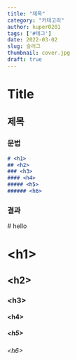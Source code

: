 ```yaml
---
title: "제목"
category: "카테고리"
author: kuper0201
tags: ['#태그']
date: 2022-03-02
slug: 슬러그
thumbnail: cover.jpg
draft: true
---
```


# Title

## 제목

### 문법

```markdown
# <h1>
## <h2>
### <h3>
#### <h4>
##### <h5>
###### <h6>
```

### 결과

<div markdown="1">
# hello
    <h1>&lt;h1&gt;</h1>
    <h2>&lt;h2&gt;</h2>
    <h3>&lt;h3&gt;</h3>
    <h4>&lt;h4&gt;</h4>
    <h5>&lt;h5&gt;</h5>
    <h6>&lt;h6&gt;</h6>
</div>